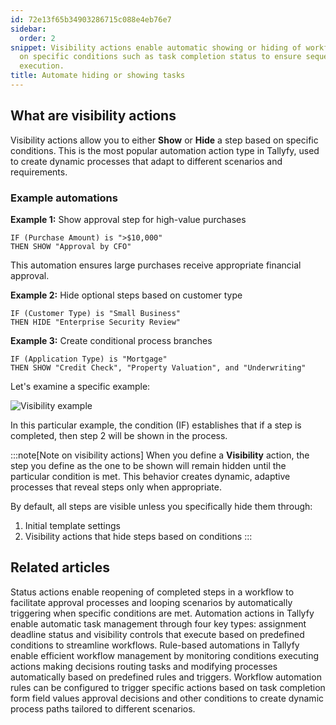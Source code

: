 ```yaml
---
id: 72e13f65b34903286715c088e4eb76e7
sidebar:
  order: 2
snippet: Visibility actions enable automatic showing or hiding of workflow steps based
  on specific conditions such as task completion status to ensure sequential process
  execution.
title: Automate hiding or showing tasks
---
```


## What are visibility actions

Visibility actions allow you to either **Show** or **Hide** a step based on specific conditions. This is the most popular automation action type in Tallyfy, used to create dynamic processes that adapt to different scenarios and requirements.

### Example automations

**Example 1:** Show approval step for high-value purchases
```
IF (Purchase Amount) is ">$10,000" 
THEN SHOW "Approval by CFO"
```
This automation ensures large purchases receive appropriate financial approval.

**Example 2:** Hide optional steps based on customer type
```
IF (Customer Type) is "Small Business"
THEN HIDE "Enterprise Security Review"
```

**Example 3:** Create conditional process branches
```
IF (Application Type) is "Mortgage"
THEN SHOW "Credit Check", "Property Valuation", and "Underwriting"
```

Let's examine a specific example:

![Visibility example](https://screenshots.tallyfy.com/tallyfy%2Fpro%2Fdesktop-light-task-completion-example-automations.png)

In this particular example, the condition (IF) establishes that if a step is completed, then step 2 will be shown in the process.

:::note[Note on visibility actions]
When you define a **Visibility** action, the step you define as the one to be shown will remain hidden until the particular condition is met. This behavior creates dynamic, adaptive processes that reveal steps only when appropriate.

By default, all steps are visible unless you specifically hide them through:
1. Initial template settings
2. Visibility actions that hide steps based on conditions
:::


## Related articles
<CardGrid>
<LinkTitleCard header="<b>Actions > Automate changing the status of tasks</b>" href="/products/pro/documenting/templates/automations/actions/status-actions/" > Status actions enable reopening of completed steps in a workflow to facilitate approval processes and looping scenarios by automatically triggering when specific conditions are met. </LinkTitleCard>
<LinkTitleCard header="<b>Automations > Actions</b>" href="/products/pro/documenting/templates/automations/actions/" > Automation actions in Tallyfy enable automatic task management through four key types: assignment deadline status and visibility controls that execute based on predefined conditions to streamline workflows. </LinkTitleCard>
<LinkTitleCard header="<b>Templates > Automations</b>" href="/products/pro/documenting/templates/automations/" > Rule-based automations in Tallyfy enable efficient workflow management by monitoring conditions executing actions making decisions routing tasks and modifying processes automatically based on predefined rules and triggers. </LinkTitleCard>
<LinkTitleCard header="<b>Tutorials > Create an automation</b>" href="/products/pro/tutorials/how-can-tallyfy-automate-and-streamline-my-processes/" > Workflow automation rules can be configured to trigger specific actions based on task completion form field values approval decisions and other conditions to create dynamic process paths tailored to different scenarios. </LinkTitleCard>
</CardGrid>